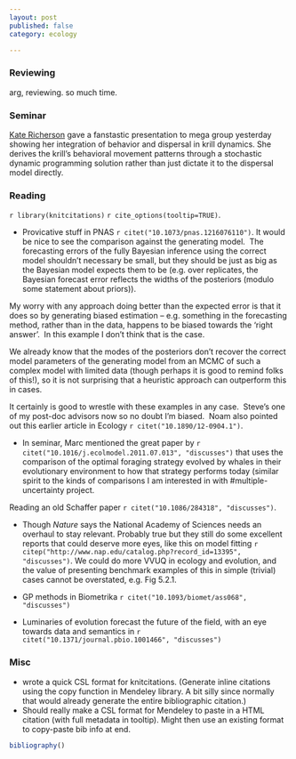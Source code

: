 ```yaml
---
layout: post
published: false
category: ecology

---
```



### Reviewing

arg, reviewing.  so much time.  

### Seminar

[Kate Richerson](http://katericherson.wordpress.com/) gave a fanstastic presentation to mega group yesterday showing her integration of behavior and dispersal in krill dynamics.  She derives the krill's behavioral movement patterns through a stochastic dynamic programming solution rather than just dictate it to the dispersal model directly.  

### Reading

`r library(knitcitations)` `r cite_options(tooltip=TRUE)`.  

- Provicative stuff in PNAS `r citet("10.1073/pnas.1216076110")`.  It would be nice to see the comparison against the generating model.  The forecasting errors of the fully Bayesian inference using the correct model shouldn't necessary be small, but they should be just as big as the Bayesian model expects them to be (e.g. over replicates, the Bayesian forecast error reflects the widths of the posteriors (modulo some statement about priors)).

My worry with any approach doing better than the expected error is that it does so by generating biased estimation -- e.g. something in the forecasting method, rather than in the data, happens to be biased towards the 'right answer'.  In this example I don't think that is the case.

We already know that the modes of the posteriors don't recover the correct model parameters of the generating model from an MCMC of such a complex model with limited data (though perhaps it is good to remind folks of this!), so it is not surprising that a heuristic approach can outperform this in cases.  

It certainly is good to wrestle with these examples in any case.  Steve's one of my post-doc advisors now so no doubt I'm biased.  Noam also pointed out this earlier article in Ecology `r citet("10.1890/12-0904.1")`.  

- In seminar, Marc mentioned the great paper by `r citet("10.1016/j.ecolmodel.2011.07.013", "discusses")` that uses the comparison of the optimal foraging strategy evolved by whales in their evolutionary environment to how that strategy performs today (similar spirit to the kinds of comparisons I am interested in with #multiple-uncertainty project.  


Reading an old Schaffer paper `r citet("10.1086/284318", "discusses")`.

- Though _Nature_ says the National Academy of Sciences needs an overhaul to stay relevant.  Probably true but they still do some excellent reports that could deserve more eyes, like this on model fitting `r citep("http://www.nap.edu/catalog.php?record_id=13395", "discusses")`.  We could do more VVUQ in ecology and evolution, and the value of presenting benchmark examples of this in simple (trivial) cases cannot be overstated, e.g. Fig 5.2.1.  

- GP methods in Biometrika `r citet("10.1093/biomet/ass068", "discusses")` 

- Luminaries of evolution forecast the future of the field, with an eye towards data and semantics in `r citet("10.1371/journal.pbio.1001466", "discusses")` 

### Misc

* wrote a quick CSL format for knitcitations. (Generate inline citations using the copy function in Mendeley library.  A bit silly since normally that would already generate the entire bibliographic citation.)
* Should really make a CSL format for Mendeley to paste in a HTML citation (with full metadata in tooltip).   Might then use an existing format to copy-paste bib info at end.  


```r
bibliography()
```


